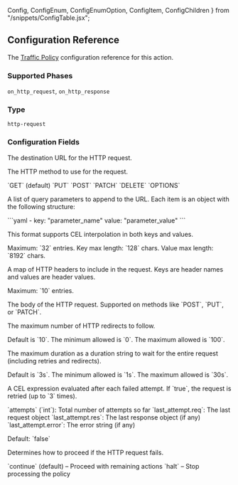   Config,
  ConfigEnum,
  ConfigEnumOption,
  ConfigItem,
  ConfigChildren 
} from "/snippets/ConfigTable.jsx";

## Configuration Reference

The [Traffic Policy](/traffic-policy/) configuration
reference for this action.

### Supported Phases

`on_http_request`, `on_http_response`

### Type

`http-request`

### Configuration Fields

<Config>
  <ConfigItem title="url" type="string" required={true} cel={true}>
    <p>
      The destination URL for the HTTP request.
    </p>
  </ConfigItem>
  <ConfigItem title="method" type="enum">
    <p>
      The HTTP method to use for the request.
    </p>
    <ConfigEnum>
      <ConfigEnumOption>`GET` (default)</ConfigEnumOption>
      <ConfigEnumOption>`PUT`</ConfigEnumOption>
      <ConfigEnumOption>`POST`</ConfigEnumOption>
      <ConfigEnumOption>`PATCH`</ConfigEnumOption>
      <ConfigEnumOption>`DELETE`</ConfigEnumOption>
      <ConfigEnumOption>`OPTIONS`</ConfigEnumOption>
    </ConfigEnum>
  </ConfigItem>
  <ConfigItem title="query_params" type="list of objects" cel={true}>
    <p>
      A list of query parameters to append to the URL. Each item is an object with the following structure:
    </p>
```yaml
  - key: "parameter_name"
    value: "parameter_value"
```
    <p>
      This format supports CEL interpolation in both keys and values.
    </p>
    <p>
      Maximum: `32` entries. Key max length: `128` chars. Value max length: `8192` chars.
    </p>
  </ConfigItem>
  <ConfigItem title="headers" type="object" cel={true}>
    <p>
      A map of HTTP headers to include in the request. Keys are header names and values are header values.
    </p>
    <p>
      Maximum: `10` entries.
    </p>
  </ConfigItem>
  <ConfigItem title="body" type="string" cel={true}>
    <p>
      The body of the HTTP request. Supported on methods like `POST`, `PUT`, or `PATCH`.
    </p>
  </ConfigItem>
  <ConfigItem title="max_redirects" type="int">
    <p>
      The maximum number of HTTP redirects to follow.
    </p>
    <p>
      Default is `10`. The minimum allowed is `0`. The maximum allowed is `100`.
    </p>
  </ConfigItem>
  <ConfigItem title="timeout" type="duration">
    <p>
      The maximum duration as a duration string to wait for the entire request (including retries and redirects).
    </p>
    <p>
      Default is `3s`. The minimum allowed is `1s`. The maximum allowed is `30s`.
    </p>
  </ConfigItem>
  <ConfigItem title="retry_condition" type="string" cel={true}>
    <p>
      A CEL expression evaluated after each failed attempt. If `true`, the request is retried (up to `3` times).
    </p>
    <ConfigEnum label="Supported retry variables">
      <ConfigEnumOption>`attempts` (`int`): Total number of attempts so far</ConfigEnumOption>
      <ConfigEnumOption>`last_attempt.req`: The last request object</ConfigEnumOption>
      <ConfigEnumOption>`last_attempt.res`: The last response object (if any)</ConfigEnumOption>
      <ConfigEnumOption>`last_attempt.error`: The error string (if any)</ConfigEnumOption>
    </ConfigEnum>
    <p>
      Default: `false`
    </p>
  </ConfigItem>
  <ConfigItem title="on_error" type="enum">
    <p>
      Determines how to proceed if the HTTP request fails.
    </p>
    <ConfigEnum>
      <ConfigEnumOption>`continue` (default) – Proceed with remaining actions</ConfigEnumOption>
      <ConfigEnumOption>`halt` – Stop processing the policy</ConfigEnumOption>
    </ConfigEnum>
  </ConfigItem>
</Config>
